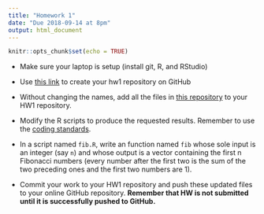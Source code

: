 ```yaml
---
title: "Homework 1"
date: "Due 2018-09-14 at 8pm"
output: html_document
---
```


```r
knitr::opts_chunk$set(echo = TRUE)
```

+ Make sure your laptop is setup (install git, R, and RStudio)

+ Use [this link](https://classroom.github.com/a/wMFYyzeu) to create your hw1
repository on GitHub

+ Without changing the names, add all the files in [this
repository](https://github.com/byu-stat-223/stat223-hw1) to your HW1 repository.

+ Modify the R scripts to produce the requested results.  Remember to use the
[coding standards](coding-standards.html).

+ In a script named `fib.R`, write an function named `fib` whose sole input is an
integer (say `n`) and whose output is a vector containing the first n Fibonacci
numbers (every number after the first two is the sum of the two preceding ones
and the first two numbers are 1).

+ Commit your work to your HW1 repository and push these updated files to
your online GitHub repository. **Remember that HW is not submitted until it is
successfully pushed to GitHub.**

